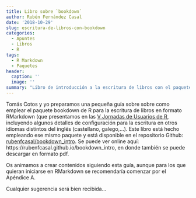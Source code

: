 ```yaml
---
title: Libro sobre `bookdown`
author: Rubén Fernández Casal
date: '2018-10-29'
slug: escritura-de-libros-con-bookdown
categories:
  - Apuntes
  - Libros
  - R
tags:
  - R Markdown
  - Paquetes
header:
  caption: ''
  image: ''
summary: "Libro de introducción a la escritura de libros con el paquete `bookdown`, disponible [aquí](https://rubenfcasal.github.io/bookdown_intro)."  
---
```


Tomás Cotos y yo preparamos una pequeña guía sobre sobre como emplear el paquete bookdown de R para la escritura de libros en formato RMarkdown (que presentamos en las [V Jornadas de Usuarios de R](https://www.r-users.gal), incluyendo algunos detalles de configuración para la escritura en otros idiomas distintos del inglés (castellano, galego,...). Este libro está hecho empleando ese mismo paquete y está disponible en el repositorio Github: [rubenfcasal/bookdown_intro](https://github.com/rubenfcasal/bookdown_intro). Se puede ver online aquí: https://rubenfcasal.github.io/bookdown_intro, en donde también se puede descargar en formato pdf.

Os animamos a crear contenidos siguiendo esta guía, aunque para los que quieran iniciarse en RMarkdown se recomendaría comenzar por el Apéndice A.

Cualquier sugerencia será bien recibida...

